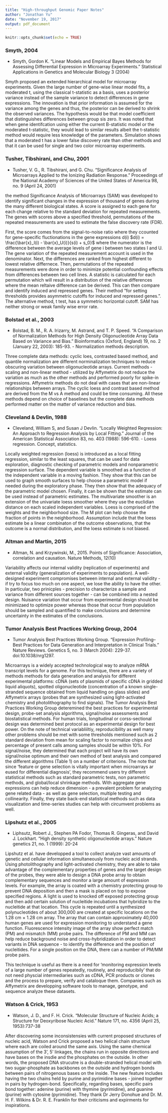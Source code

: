 ---
title: "High-throughput Genomic Paper Notes"
author: "Jonathan Yu"
date: "November 19, 2017"
output: pdf_document
---

```{r setup, include=FALSE}
knitr::opts_chunk$set(echo = TRUE)
```

### Smyth, 2004

- Smyth, Gordon K. "Linear Models and Empirical Bayes Methods for Assessing Differential Expression in Microarray Experiments." Statistical Applications in Genetics and Molecular Biology 3 (2004)


Smyth proposed an extended hierarchical model for microarray experiments. Given the large number of gene-wise linear model fits, a moderated t, using the classical t-statistic as a basis, uses a posterior variance instead of the sample variance to detect differences in gene expressions. The innovation is that prior information is assumed for the variance among the genes and thus, the posterior can be derived to shrink the observed variances. The hypothesis would be that model coefficient that distinguishes differences between group sis zero. It was noted that when gene identifcation using either the current B-statistic model or the moderated t-statistic, they would lead to similar results albeit the t-statistic method would require less knowledge of the parameters. Simulation shows that a moderated t has a lower false discovery rate than other methods and that it can be used for single and two color microarray experiments. 

### Tusher, Tibshirani, and Chu, 2001

- Tusher, V. G., R. Tibshirani, and G. Chu. "Significance Analysis of Microarrays Applied to the Ionizing Radiation Response." Proceedings of the National Academy of Sciences of the United States of America 98, no. 9 (April 24, 2001)

the method Significance Analysis of Microarrays (SAM) was developed to identify significant changes in the expression of thousand of genes during the many different biological states. A score is assigned to each gene for each change relative to the standard deviation for repeated measurements. The genes with scores above a specified threshold, permutations of the repeated measurements are used to estimate the false discovery rate (FDR). 

First, the score comes from the signal-to-noise ratio where they ccounted for gene-specific fluctionations in the gene expressions d(i) $d(i) = \frac{\bar{x}_I(i) - \bar{x}_U(i)}{s(i) + s_0}$ where the numerator is the difference between the average levels of gene i between two states I and U. The gene variation of the repeated measurement account is used in the denominator. Next, the differences are ranked from highest different to lowest relative differnece. Then, permutations of the repeated measurements were done in order to minimize potential confounding effects from differences between two cell lines. A statistic is calculated for each permutation which will result in a distribution of the relative differences where the mean reltaive difference can be derived. This can then compare and identify induced and repressed genes. Their method "for setting thresholds provides asymmetric cutoffs for induced and repressed genes.". The alternative method, t test, has a symmetric horizontal cutoff. SAM has neither strong or weak family wise error rate. 

### Bolstad et al., 2003

- Bolstad, B. M., R. A. Irizarry, M. Astrand, and T. P. Speed. "A Comparison of Normalization Methods for High Density Oligonucleotide Array Data Based on Variance and Bias." Bioinformatics (Oxford, England) 19, no. 2 (January 22, 2003): 185-93. - Normalization methods description.

Three complete data methods: cyclic loes, contrasted based method, and quantile normalization are different norminalization techniques to reduce obscuring variation between oligonucleotide arrays. Current methods - scaling and non-linear method - utilized by Affymetrix do not reduce the variation as much as the other methods and performed poorly for spike-in regressions. Affymetrix methods do not deal with cases that are non-linear relationships between arrays. The cyclic loess and contrast based method are derived from the M vs A method and could be time consuming. All these methods depend on choice of baselines but the complete data methods performed matter on the matter of variance reduction and bias. 

### Cleveland & Devlin, 1988

- Cleveland, William S, and Susan J Devlin. "Locally Weighted Regression: An Approach to Regression Analysis by Local Fitting." Journal of the American Statistical Association 83, no. 403 (1988): 596-610. - Loess regression. Concept, statistics.

Locally weighted regression (loess) is introduced as a local fitting regression, similar to the least squares, that can be used for data exploration, diagnostic checking  of parametric models and nonparametric regression surface. The dependent variable is smoothed as a function of the independent variable in a moving fashion. They show that this can be used to graph smooth surfaces to help choose a parametric model if needed during the exploratory phase. They then show that the adequacy of the parametric model chosen. Finally, it can be shown that the estimate can be used instead of parametric estimates. The multivariate smoother is an extension of the univariate loess smoother where they use the euclidian distance on each scaled independent variables. Loess is comprised of the weights and the neighborhood size. The M plot can help choose the fraction of points in the neighborhood. Assumption include that the loess estimate be a linear combinaton of the outcome observations, that the outcome is a normal distribution, and the loess estimate is not biased. 

### Altman and Martin, 2015 

- Altman, N. and Krzywinski, M., 2015. Points of Significance: Association, correlation and causation. Nature Methods, 12(10)

Variability affects our internal validity (replication of experiments) and external validity (generalization of experiments to population). A well-designed experiment compromises between internal and external validity - if try to focus too much on one aspect, we lose the ability to have the other. In particular, two prinicples - precision to characterize a sample and variance from different sources together - can be combined into a nested design. Nuisance variation that occur from experimental design should be minimizaed to optimize power whereas those that occur from population should be sampled and quantified to make conclusions and determine uncertainty in the estimates of the conclusions. 

### Tumor Analysis Best Practices Working Group, 2004

- Tumor Analysis Best Practices Working Group. "Expression Profiling--Best Practices for Data Generation and Interpretation in Clinical Trials." Nature Reviews. Genetics 5, no. 3 (March 2004): 229-37. doi:10.1038/nrg1297. 

Microarrays is a widely accepted technological way to analyze mRNA transcript levels for a genome. For this technique, there are a variety of methods methods for data generation and analysis for different experimental platforms: cDNA (sets of plasmids of specific cDNA in gridded liquid aliquots), spotted oligonucleotide (concentration of a known single-stranded sequence obtained from liquid handling on glass slides) and Affymetrix arrays (probes that are synthesized using light-activated chemistry and photolithography to find signals). The Tumor Analysis Best Practices Working Group deteremined the best practices for experimental design, probe-set analysis algorithms, signal/noise assessments and biostatistical methods. For human trials, longitudinal or corss-sectional design was determined best protocol as an experimental design for best power. On the note of technical variabliiltiy, reproducibility as well many other problems should be met with some thresholds mentioned such as 2 standard deviation from mean for scaling factor to normalize chips and percentage of present calls among samples should be within 10%. For signal/noise, they determined that each project will have its own signal/noise optimum and their own method of best analysis and compared the different algorithms (Table 1) on a number of criterions. The note that since 'feature or gene selection is vitally important when microarrays ar eused for differential diagnosis', they recommend users try different statistical methods such as standard parametric tests, non parametric methods, and global/local shrinkage methods. With aggregate gene expressions can help reduce dimension - a prevalent problem for analyzing gene related data - as well as gene selection, multiple testing and collinearity. Finally, they state back-end statistical methods such as data visualization and time-series studies can help with circumvent problems as well. 

### Lipshutz et al., 2005

- Liphsutz, Robert J., Stephen PA Fodor, Thomas R. Gingeras, and David J. Lockhart. "High density synthetic oligonucleotide arrays." Nature genetics 21, no. 1 (1999): 20-24

Lipshutz et al. have developped a tool to collect analyze vast amounts of genetic and cellular information simultaneously from nucleic acid strands. Using photolithography and light-activated chemistry, they are able to take advantage of the complementary properties of genes and the target design of the probes, they were able to design a DNA probe array to obtain complementary sequences and monitor a large amount of expression levels. For example, the array is coated with a chemistry protecting group to prevent DNA deposition and then a mask is placed on top to expose specified regions. A light is used to knocked off exposed protecting group and then add certain solution of nucleitide incubations that hybridize to the nucleitide at that location. This cycle is repeated until a synthesized polynucleotides of about 300,000 are created at specific locations on the 1.28 cm $\times$ 1.28 cm array. The array that can contain approximately 40,000 human genes are used for expression monitoring to understand a gene function. Fluorescence intensity image of the array show perfect match (PM) and mismatch (MM) probe pairs. The difference of PM and MM can help reduce background noise and cross-hybridization in order to detect variants in DNA sequence - to identify the difference and the position of nucleitides. For a single position on the DNA, there can a number of PM/MM probe pairs. 

This technique is useful as there is a need for 'monitoring expression levels of a large number of genes repeatedly, routinely, and reproducibily' that do not need physcial intermediaries such as cDNA, PCR products or clones and the process to prepare, verify and cataloque them. Companies such as Affymetrix are developping software tools to manage, genotype, and sequence analyze these datasets. 

### Watson & Crick, 1953

- Watson, J. D., and F. H. Crick. "Molecular Structure of Nucleic Acids; a Structure for Deoxyribose Nucleic Acid." Nature 171, no. 4356 (April 25, 1953):737-38

After discovering some inconsistensies with current proposed structures of nucleic acid, Watson and Crick proposed a two helical chain structure where each are coiled around the same axis. Using the same chemical assumption of the 3', 5' linkages, the chains run in opposite directions and have bases on the insdie and the phosphates on the outside. In other words, the proposed DNA strucutre is a double-stranded helical model with two sugar-phosphate as backbones on the outside and hydrogen bonds between pairs of nitrogenous bases on the inside. The new feature includes having the two chains held by purine and pyrimidine bases - joined together in pairs by hydrogen-bond. Specifically, regarding bases, specific pairs bond together: adenine (purine) with thymine (pyrimidine), and guanine (purine) with cytosine (pyrimidine). They thank Dr Jerry Donohue and Dr. M. H. F. Wilkins \& Dr. R. E. Franklin for their criticisms and expirments for inspirations. 
